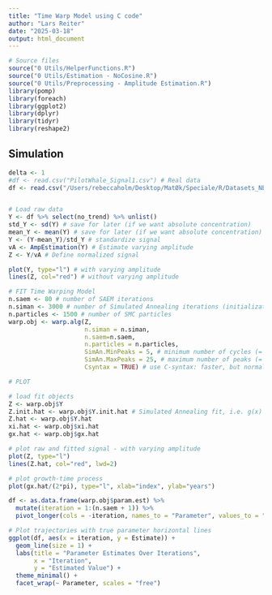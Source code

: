 ```yaml
---
title: "Time Warp Model using C code"
author: "Lars Reiter"
date: "2025-03-18"
output: html_document
---
```


```r
# Source files
source("0 Utils/HelperFunctions.R")
source("0 Utils/Estimation - NoCosine.R")
source("0 Utils/Preprocessing - Amplitude Estimation.R")
library(pomp)
library(foreach)
library(ggplot2)
library(dplyr)
library(tidyr)
library(reshape2)
```

## Simulation

```r
delta <- 1
#df <- read.csv("PilotWhale_Signal1.csv") # Real data
df <- read.csv("/Users/rebeccaholm/Desktop/MatØk/Speciale/R/Datasets_NEW/Sr/data_133.csv") # Real data


# Load raw data
Y <- df %>% select(no_trend) %>% unlist()
std_Y <- sd(Y) # save for later (if we want absolute concentration)
mean_Y <- mean(Y) # save for later (if we want absolute concentration)
Y <- (Y-mean_Y)/std_Y # standardize signal
vA <- AmpEstimation(Y) # Estimate varying amplitude
Z <- Y/vA # Define normalized signal

plot(Y, type="l") # with varying amplitude
lines(Z, col="red") # without varying amplitude
```


```r
# FIT Time Warping Model
n.saem <- 80 # number of SAEM iterations
n.siman <- 3000 # number of Simulated Annealing iterations (initialization)
n.particles <- 1500 # number of SMC particles
warp.obj <- warp.alg(Z,
                     n.siman = n.siman, 
                     n.saem=n.saem, 
                     n.particles = n.particles,
                     SimAn.MinPeaks = 5, # minimum number of cycles (= years)
                     SimAn.MaxPeaks = 25, # maximum number of peaks (= years)
                     Csyntax = TRUE) # use C-syntax: faster, but normal approximated model
```

```r
# PLOT

# load fit objects
Z <- warp.obj$Y
Z.init.hat <- warp.obj$Y.init.hat # Simulated Annealing fit, i.e. g(x) = piecewise linear
Z.hat <- warp.obj$Y.hat
xi.hat <- warp.obj$xi.hat
gx.hat <- warp.obj$gx.hat

# plot raw and fitted signal - with varying amplitude 
plot(Z, type="l")
lines(Z.hat, col="red", lwd=2)

# plot growth-time process
plot(gx.hat/(2*pi), type="l", xlab="index", ylab="years")

df <- as.data.frame(warp.obj$param.est) %>%
  mutate(iteration = 1:(n.saem + 1)) %>%
  pivot_longer(cols = -iteration, names_to = "Parameter", values_to = "Estimate")

# Plot trajectories with true parameter horizontal lines
ggplot(df, aes(x = iteration, y = Estimate)) +
  geom_line(size = 1) +
  labs(title = "Parameter Estimates Over Iterations",
       x = "Iteration",
       y = "Estimated Value") +
  theme_minimal() +
  facet_wrap(~ Parameter, scales = "free")
```

